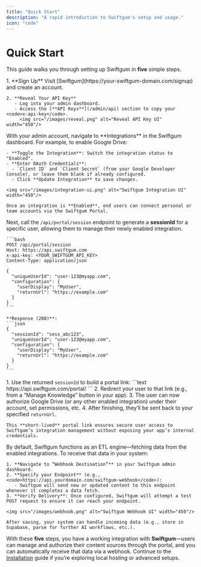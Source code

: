 ```yaml
---
title: "Quick Start"
description: "A rapid introduction to Swiftgum's setup and usage."
icon: "code"
---
```


# Quick Start

This guide walks you through setting up Swiftgum in **five** simple steps.

<Steps>

  <Step title="Sign Up & Retrieve API Key">
    1. **Sign Up**  
       Visit [Swiftgum](https://your-swiftgum-domain.com/signup) and create an account.

    2. **Reveal Your API Key**  
       - Log into your admin dashboard.
       - Access the [**API Keys**](/admin/api) section to copy your <code>x-api-key</code>.
         <img src="/images/reveal.png" alt="Reveal API Key UI" width="450"/>
  </Step>

  <Step title="Activate an Integration">
    With your admin account, navigate to **Integrations** in the Swiftgum dashboard. For example, to enable Google Drive:

    - **Toggle the Integration**: Switch the integration status to "Enabled".
    - **Enter OAuth Credentials**:  
      - `Client ID` and `Client Secret` (from your Google Developer Console), or leave them blank if already configured.
      - Click **Update Integration** to save changes.

    <img src="/images/integration-ui.png" alt="Swiftgum Integration UI" width="450"/>

    Once an integration is **Enabled**, end users can connect personal or team accounts via the Swiftgum Portal.
  </Step>

  <Step title="Create a Portal Session">
    Next, call the <code>/api/portal/session</code> endpoint to generate a <strong>sessionId</strong> for a specific user, allowing them to manage their newly enabled integration.

    ```bash
    POST /api/portal/session
    Host: https://api.swiftgum.com
    x-api-key: <YOUR_SWIFTGUM_API_KEY>
    Content-Type: application/json

    {
      "uniqueUserId": "user-123@myapp.com",
      "configuration": {
        "userDisplay": "MyUser",
        "returnUrl": "https://example.com"
      }
    }
    ```

    **Response (200)**:
    ```json
    {
      "sessionId": "sess_abc123",
      "uniqueUserId": "user-123@myapp.com",
      "configuration": {
        "userDisplay": "MyUser",
        "returnUrl": "https://example.com"
      }
    }
    ```
  </Step>

  <Step title="Redirect User to the Portal">
    1. Use the returned <code>sessionId</code> to build a portal link:
       ```text
       https://api.swiftgum.com/portal/<sessionId>
       ```
    2. Redirect your user to that link (e.g., from a “Manage Knowledge” button in your app).
    3. The user can now authorize Google Drive (or any other enabled integration) under their account, set permissions, etc.
    4. After finishing, they’ll be sent back to your specified <code>returnUrl</code>.

    This **short-lived** portal link ensures secure user access to Swiftgum’s integration management without exposing your app’s internal credentials.
  </Step>

  <Step title="Configure a Webhook Destination">
    By default, Swiftgum functions as an ETL engine—fetching data from the enabled integrations. To receive that data in your system:
    
    1. **Navigate to “Webhook Destination”** in your Swiftgum admin dashboard.
    2. **Specify your Endpoint** (e.g., <code>https://api.yourdomain.com/swiftgum-webhook</code>):
       - Swiftgum will send new or updated content to this endpoint whenever it completes a data fetch.
    3. **Verify Delivery**: Once configured, Swiftgum will attempt a test POST request to ensure it can reach your endpoint.

    <img src="/images/webhook.png" alt="Swiftgum Webhook UI" width="450"/>

    After saving, your system can handle incoming data (e.g., store in Supabase, parse for further AI workflows, etc.).
  </Step>

</Steps>

With these **five** steps, you have a working integration with **Swiftgum**—users can manage and authorize their content sources through the portal, and you can automatically receive that data via a webhook. Continue to the [Installation](installation.md) guide if you’re exploring local hosting or advanced setups.
